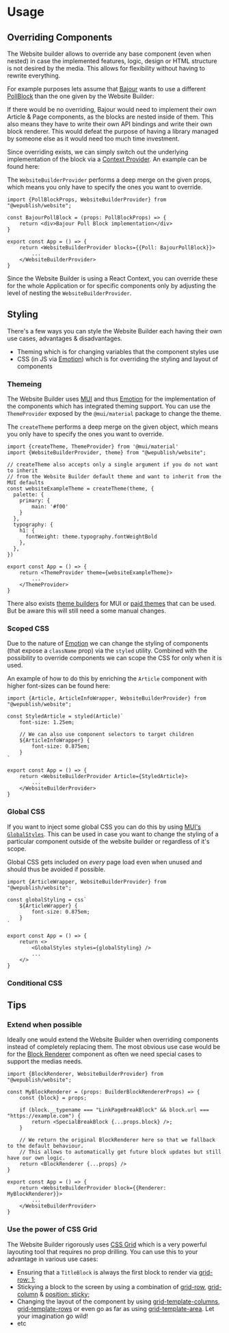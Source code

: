 
<Meta title="Getting Started/Usage" />

# Usage

## Overriding Components

The Website builder allows to override any base component (even when nested) in case the implemented features, logic, design or HTML structure is not desired by the media. This allows for flexibility without having to rewrite everything.

For example purposes lets assume that [Bajour](https://bajour.ch) wants to use a different [PollBlock](../?path=/story/blocks-poll--default) than the one given by the Website Builder:

If there would be no overriding, Bajour would need to implement their own Article & Page components, as the blocks are nested inside of them. This also means they have to write their own API bindings and write their own block renderer. This would defeat the purpose of having a library managed by someone else as it would need too much time investment.

Since overriding exists, we can simply switch out the underlying implementation of the block via a [Context Provider](https://react.dev/learn/passing-data-deeply-with-context). An example can be found here:

<Alert severity="info">The `WebsiteBuilderProvider` performs a deep merge on the given props, which means you only have to specify the ones you want to override.</Alert>

```tsx
import {PollBlockProps, WebsiteBuilderProvider} from "@wepublish/website";

const BajourPollBlock = (props: PollBlockProps) => {
    return <div>Bajour Poll Block implementation</div>
}

export const App = () => {
    return <WebsiteBuilderProvider blocks={{Poll: BajourPollBlock}}>
        ...
    </WebsiteBuilderProvider>
}
```

Since the Website Builder is using a React Context, you can override these for the whole Application or for specific components only by adjusting the level of nesting the `WebsiteBuilderProvider`.

## Styling

There's a few ways you can style the Website Builder each having their own use cases, advantages & disadvantages.

- Theming which is for changing variables that the component styles use
- CSS (in JS via [Emotion](https://emotion.sh/docs/introduction)) which is for overriding the styling and layout of components

### Themeing

The Website Builder uses [MUI](https://mui.com/material-ui/getting-started/) and thus [Emotion](https://emotion.sh/docs/introduction) for the implementation of the components which has integrated theming support. You can use the `ThemeProvider` exposed by the `@mui/material` package to change the theme.

<Alert severity="info">The `createTheme` performs a deep merge on the given object, which means you only have to specify the ones you want to override.</Alert>

```tsx
import {createTheme, ThemeProvider} from '@mui/material'
import {WebsiteBuilderProvider, theme} from "@wepublish/website";

// createTheme also accepts only a single argument if you do not want to inherit
// from the Website Builder default theme and want to inherit from the MUI defaults
const websiteExampleTheme = createTheme(theme, {
  palette: {
    primary: {
        main: '#f00'
    }
  },
  typography: {
    h1: {
      fontWeight: theme.typography.fontWeightBold
    },
  },
})

export const App = () => {
    return <ThemeProvider theme={websiteExampleTheme}>
        ...
    </ThemeProvider>
}
```

There also exists [theme builders](https://bareynol.github.io/mui-theme-creator/) for MUI or [paid themes](https://mui.com/store/) that can be used. But be aware this will still need a some manual changes.

### Scoped CSS

Due to the nature of [Emotion](https://emotion.sh/docs/styled) we can change the styling of components (that expose a `className` prop) via the `styled` utility. Combined with the possibility to override components we can scope the CSS for only when it is used.

An example of how to do this by enriching the `Article` component with higher font-sizes can be found here:

```tsx
import {Article, ArticleInfoWrapper, WebsiteBuilderProvider} from "@wepublish/website";

const StyledArticle = styled(Article)`
    font-size: 1.25em;

    // We can also use component selectors to target children
    ${ArticleInfoWrapper} {
        font-size: 0.875em;
    }
`

export const App = () => {
    return <WebsiteBuilderProvider Article={StyledArticle}>
        ...
    </WebsiteBuilderProvider>
}
```

### Global CSS

If you want to inject some global CSS you can do this by using [MUI's `GlobalStyles`](https://mui.com/material-ui/api/global-styles/). This can be used in case you want to change the styling of a particular component outside of the website builder or regardless of it's scope.

<Alert severity="warning">Global CSS gets included on *every* page load even when unused and should thus be avoided if possible.</Alert>

```tsx
import {ArticleWrapper, WebsiteBuilderProvider} from "@wepublish/website";

const globalStyling = css`
    ${ArticleWrapper} {
        font-size: 0.875em;
    }
`

export const App = () => {
    return <>
        <GlobalStyles styles={globalStyling} />
        ...
    </>
}
```

### Conditional CSS


## Tips

### Extend when possible

Ideally one would extend the Website Builder when overriding components instead of completely replacing them. The most obvious use case would be for the [Block Renderer](../?path=/story/blocks-blocks--default) component as often we need special cases to support the medias needs.

```tsx
import {BlockRenderer, WebsiteBuilderProvider} from "@wepublish/website";

const MyBlockRenderer = (props: BuilderBlockRendererProps) => {
    const {block} = props;

    if (block.__typename === "LinkPageBreakBlock" && block.url === "https://example.com") {
        return <SpecialBreakBlock {...props.block} />;
    }

    // We return the original BlockRenderer here so that we fallback to the default behaviour.
    // This allows to automatically get future block updates but still have our own logic.
    return <BlockRenderer {...props} />
}

export const App = () => {
    return <WebsiteBuilderProvider block={{Renderer: MyBlockRenderer}}>
        ...
    </WebsiteBuilderProvider>
}
```

### Use the power of CSS Grid

The Website Builder rigorously uses [CSS Grid](https://developer.mozilla.org/en-US/docs/Web/CSS/grid) which is a very powerful layouting tool that requires no prop drilling. You can use this to your advantage in various use cases:

- Ensuring that a `TitleBlock` is always the first block to render via [grid-row: 1;](https://developer.mozilla.org/en-US/docs/Web/CSS/grid-row)
- Stickying a block to the screen by using a combination of [grid-row](https://developer.mozilla.org/en-US/docs/Web/CSS/grid-row), [grid-column](https://developer.mozilla.org/en-US/docs/Web/CSS/grid-column) & [position: sticky;](https://developer.mozilla.org/en-US/docs/Web/CSS/position)
- Changing the layout of the component by using [grid-template-columns](https://developer.mozilla.org/en-US/docs/Web/CSS/grid-template-columns), [grid-template-rows](https://developer.mozilla.org/en-US/docs/Web/CSS/grid-template-rows) or even go as far as using [grid-template-area](https://developer.mozilla.org/en-US/docs/Web/CSS/grid-template-area). Let your imagination go wild!
- etc

